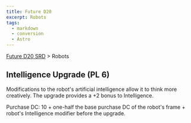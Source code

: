 ```yaml
---
title: Future D20
excerpt: Robots
tags:
  - markdown
  - conversion
  - Astro
---
```






[Future D20 SRD]( / ) > Robots




## Intelligence Upgrade (PL 6)


Modifications to the robot's artificial intelligence allow it to think more creatively. The upgrade provides a +2 bonus to Intelligence.


Purchase DC: 10 + one-half the base purchase DC of the robot's frame + robot's Intelligence modifier before the upgrade.



